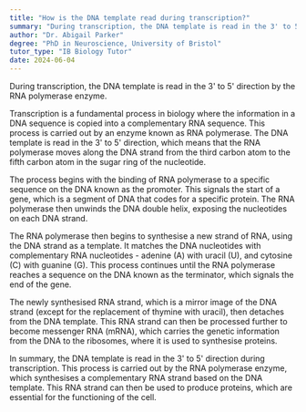 ```yaml
---
title: "How is the DNA template read during transcription?"
summary: "During transcription, the DNA template is read in the 3' to 5' direction by the RNA polymerase enzyme."
author: "Dr. Abigail Parker"
degree: "PhD in Neuroscience, University of Bristol"
tutor_type: "IB Biology Tutor"
date: 2024-06-04
---
```


During transcription, the DNA template is read in the 3' to 5' direction by the RNA polymerase enzyme.

Transcription is a fundamental process in biology where the information in a DNA sequence is copied into a complementary RNA sequence. This process is carried out by an enzyme known as RNA polymerase. The DNA template is read in the 3' to 5' direction, which means that the RNA polymerase moves along the DNA strand from the third carbon atom to the fifth carbon atom in the sugar ring of the nucleotide.

The process begins with the binding of RNA polymerase to a specific sequence on the DNA known as the promoter. This signals the start of a gene, which is a segment of DNA that codes for a specific protein. The RNA polymerase then unwinds the DNA double helix, exposing the nucleotides on each DNA strand.

The RNA polymerase then begins to synthesise a new strand of RNA, using the DNA strand as a template. It matches the DNA nucleotides with complementary RNA nucleotides - adenine (A) with uracil (U), and cytosine (C) with guanine (G). This process continues until the RNA polymerase reaches a sequence on the DNA known as the terminator, which signals the end of the gene.

The newly synthesised RNA strand, which is a mirror image of the DNA strand (except for the replacement of thymine with uracil), then detaches from the DNA template. This RNA strand can then be processed further to become messenger RNA (mRNA), which carries the genetic information from the DNA to the ribosomes, where it is used to synthesise proteins.

In summary, the DNA template is read in the 3' to 5' direction during transcription. This process is carried out by the RNA polymerase enzyme, which synthesises a complementary RNA strand based on the DNA template. This RNA strand can then be used to produce proteins, which are essential for the functioning of the cell.
    